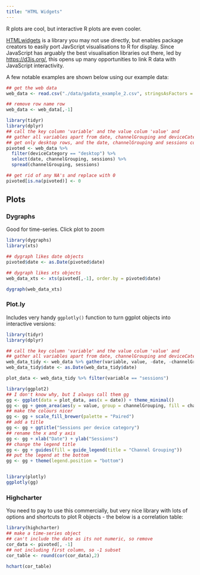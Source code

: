 ```yaml
---
title: "HTML Widgets"
---
```


R plots are cool, but interactive R plots are even cooler.

[HTMLwidgets](http://gallery.htmlwidgets.org/) is a library you may not use directly, but enables package  creators to easily port JavScript visualisations to R for display.  Since JavaScript has arguably the best visualisation libraries out there, led by [https://d3js.org/](https://d3js.org/), this opens up many opportunities to link R data with JavaScript interactivity.

A few notable examples are shown below using our example data:

```r
## get the web data
web_data <- read.csv("./data/gadata_example_2.csv", stringsAsFactors = FALSE)

## remove row name row
web_data <- web_data[,-1]

library(tidyr)
library(dplyr)
## call the key column 'variable' and the value colum 'value' and 
## gather all variables apart from date, channelGrouping and deviceCategory
## get only desktop rows, and the date, channelGrouping and sessions columns
pivoted <- web_data %>% 
  filter(deviceCategory == "desktop") %>% 
  select(date, channelGrouping, sessions) %>%
  spread(channelGrouping, sessions)

## get rid of any NA's and replace with 0
pivoted[is.na(pivoted)] <- 0
```

## Plots

### Dygraphs

Good for time-series.  Click plot to zoom

```r
library(dygraphs)
library(xts)

## dygraph likes date objects
pivoted$date <- as.Date(pivoted$date)

## dygraph likes xts objects
web_data_xts <- xts(pivoted[,-1], order.by = pivoted$date)

dygraph(web_data_xts)
```

### Plot.ly

Includes very handy `ggplotly()` function to turn ggplot objects into interactive versions:

```r
library(tidyr)
library(dplyr)

## call the key column 'variable' and the value colum 'value' and 
## gather all variables apart from date, channelGrouping and deviceCategory
web_data_tidy <- web_data %>% gather(variable, value, -date, -channelGrouping, -deviceCategory)
web_data_tidy$date <- as.Date(web_data_tidy$date)

plot_data <- web_data_tidy %>% filter(variable == "sessions")

library(ggplot2)
## I don't know why, but I always call them gg
gg <- ggplot(data = plot_data, aes(x = date)) + theme_minimal()
gg <- gg + geom_area(aes(y = value, group = channelGrouping, fill = channelGrouping)) + facet_grid(deviceCategory ~ .)
## make the colours nicer
gg <- gg + scale_fill_brewer(palette = "Paired")
## add a title
gg <- gg + ggtitle("Sessions per device category")
## rename the x and y axis
gg <- gg + xlab("Date") + ylab("Sessions")
## change the legend title
gg <- gg + guides(fill = guide_legend(title = "Channel Grouping"))
## put the legend at the bottom
gg <- gg + theme(legend.position = "bottom")


library(plotly)
ggplotly(gg)

```

### Highcharter

You need to pay to use this commercially, but very nice library with lots of options and shortcuts to plot R objects - the below is a correlation table:


```r
library(highcharter)
## make a time-series object
## can't include the date as its not numeric, so remove
cor_data <- pivoted[, -1]
## not including first column, so -1 subset
cor_table <- round(cor(cor_data),2)

hchart(cor_table)
```


